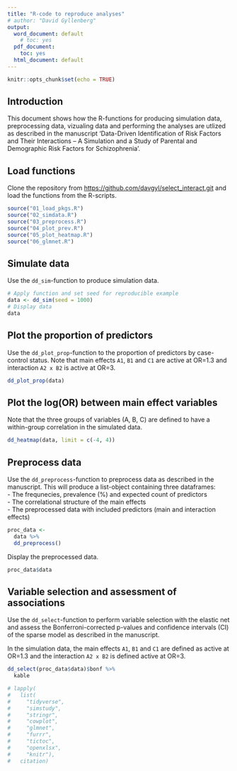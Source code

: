 ```yaml
---
title: "R-code to reproduce analyses"
# author: "David Gyllenberg"
output:
  word_document: default
    # toc: yes
  pdf_document:
    toc: yes
  html_document: default
---
```


```r
knitr::opts_chunk$set(echo = TRUE)
```

## Introduction
This document shows how the R-functions for producing simulation data, preprocessing data, vizualing data and performing the analyses are utlized as described in the manuscript 'Data-Driven Identification of Risk Factors and Their Interactions – A Simulation and a Study of Parental and Demographic Risk Factors for Schizophrenia'.  

## Load functions

Clone the repository from <https://github.com/davgyl/select_interact.git> and load the functions from the R-scripts.  

```r
source("01_load_pkgs.R")
source("02_simdata.R")
source("03_preprocess.R")
source("04_plot_prev.R")
source("05_plot_heatmap.R")
source("06_glmnet.R")

```

\pagebreak  

## Simulate data

Use the `dd_sim`-function to produce simulation data.

```r
# Apply function and set seed for reproducible example
data <- dd_sim(seed = 1000)
# Display data
data
```

\pagebreak 

## Plot the proportion of predictors

Use the `dd_plot_prop`-function to the proportion of predictors by case-control status. Note that main effects `A1`, `B1` and `C1` are active at OR=1.3 and interaction `A2 x B2` is active at OR=3.  

```r
dd_plot_prop(data)
```

\pagebreak 

## Plot the log(OR) between main effect variables  
Note that the three groups of variables (A, B, C) are defined to have a within-group correlation in the simulated data.  
```r
dd_heatmap(data, limit = c(-4, 4))
```


\pagebreak 


## Preprocess data

Use the `dd_preprocess`-function to preprocess data as described in the manuscript.  This will produce a list-object containing three dataframes:  
- The frequnecies, prevalence (%) and expected count of predictors  
- The correlational structure of the main effects  
- The preprocessed data with included predictors (main and interaction effects)  

```r
proc_data <- 
  data %>% 
  dd_preprocess()
```


Display the preprocessed data.  

```r
proc_data$data
```

\pagebreak

## Variable selection and assessment of associations  

Use the `dd_select`-function to perform variable selection with the elastic net and assess the Bonferroni-corrected p-values and confidence intervals (CI) of the sparse model as described in the manuscript. 
  
In the simulation data, the main effects `A1`, `B1` and `C1` are defined as active at OR=1.3 and the interaction `A2 x B2` is defined active at OR=3.  

```r
dd_select(proc_data$data)$bonf %>% 
  kable
```

```r

# lapply(
#   list(
#     "tidyverse", 
#     "simstudy",
#     "stringr", 
#     "cowplot",
#     "glmnet", 
#     "furrr", 
#     "tictoc", 
#     "openxlsx", 
#     "knitr"), 
#   citation)


```

